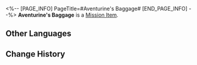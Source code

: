 <%-- [PAGE_INFO]
PageTitle=#Aventurine's Baggage#
[END_PAGE_INFO] --%>
{{Item Infobox
|id          = 140447
|image       = Item Aventurine's Baggage.png
|type        = Mission Item
|invCategory = Missions
|rarity      = 3
|effect      = 
|description = A baggage that only belongs to you.<br />Filled with precious gems, it also serves as a tool for your tricky and elaborate magic trick.
}}
{{Description|''"Believing that you can trade these base and tacky jewels for everything &mdash; That's what gamblers excel at, isn't it?"''}}
'''Aventurine's Baggage''' is a [[Mission Item]].

==Other Languages==
{{Other Languages
|en   = Aventurine's Baggage
|zhs  = 砂金的行李袋
|zht  = 砂金的行李袋
|ja   = アベンチュリンのバッグ
|ko   = 어벤츄린의 짐가방
|es   = Equipaje de Aventurino
|fr   = Sac de voyage d'Aventurine
|ru   = Саквояж Авантюрина
|th   = กระเป๋าเดินทางของ Aventurine
|vi   = Túi Hành Lý Của Aventurine
|de   = Aventurins Gepäck
|id   = Tas Aventurine
|pt   = Bagagem de Aventurine
}}

==Change History==
{{Change History|2.1}}
